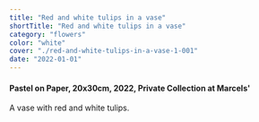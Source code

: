 ```yaml
---
title: "Red and white tulips in a vase"
shortTitle: "Red and white tulips in a vase"
category: "flowers"
color: "white"
cover: "./red-and-white-tulips-in-a-vase-1-001"
date: "2022-01-01"
---
```


#### Pastel on Paper, 20x30cm, 2022, Private Collection at Marcels'

A vase with red and white tulips.